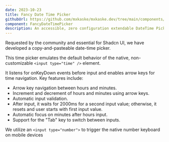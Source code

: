 ```yaml
---
date: 2023-10-23
title: Fancy Date Time Picker
githubUrl: https://github.com/mxkaske/mxkaske.dev/tree/main/components/craft/fancy-date-time-picker.tsx
component: FancyDateTimePicker
description: An accessible, zero configuration extendable DateTime Picker for your shadcn/ui projects.
---
```


<CraftWrapper>
  <FancyDateTimePicker />
</CraftWrapper>

Requested by the community and essential for Shadcn UI, we have developed a copy-and-pasteable date-time picker.

This time picker emulates the default behavior of the native, non-customizable `<input type="time" />` element.

It listens for onKeyDown events before input and enables arrow keys for time navigation. Key features include:

- Arrow key navigation between hours and minutes.
- Increment and decrement of hours and minutes using arrow keys.
- Automatic input validation.
- After input, it waits for 2000ms for a second input value; otherwise, it resets and user starts with first input value.
- Automatic focus on minutes after hours input.
- Support for the "Tab" key to switch between inputs.

We utilize an `<input type="number">` to trigger the native number keyboard on mobile devices